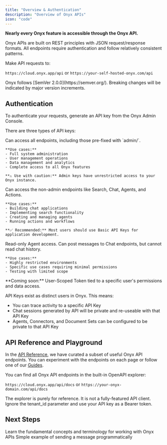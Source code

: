 ```yaml
---
title: "Overview & Authentication"
description: "Overview of Onyx APIs"
icon: "code"
---
```


**Nearly every Onyx feature is accessible through the Onyx API.**

Onyx APIs are built on REST principles with JSON request/response formats. All endpoints require authentication and follow relatively consistent patterns.

Make API requests to:

`https://cloud.onyx.app/api` or `https://your-self-hosted-onyx.com/api`

<Note>
  Onyx follows [SemVer 2.0.0](https://semver.org/). Breaking changes will be indicated by major version increments.
</Note>

## Authentication
To authenticate your requests, generate an API key from the Onyx Admin Console.

There are three types of API keys:

<AccordionGroup>
  <Accordion title="Admin API Keys" icon="shield-check">
    Can access all endpoints, including those pre-fixed with `admin/`.
    
    **Use cases:**
    - Full system administration
    - User management operations
    - Data management and analytics
    - Complete access to all Onyx features
    
    **⚠️ Use with caution:** Admin keys have unrestricted access to your Onyx instance.
  </Accordion>

  <Accordion title="Basic API Keys" icon="key">
    Can access the non-admin endpoints like Search, Chat, Agents, and Actions.
    
    **Use cases:**
    - Building chat applications
    - Implementing search functionality
    - Creating and managing agents
    - Running actions and workflows
    
    **✅ Recommended:** Most users should use Basic API Keys for application development.
  </Accordion>

  <Accordion title="Limited API Keys" icon="lock">
    Read-only Agent access. Can post messages to Chat endpoints, but cannot read chat history.
    
    **Use cases:**
    - Highly restricted environments
    - Specific use cases requiring minimal permissions
    - Testing with limited scope
  </Accordion>
</AccordionGroup>

<Info>
  **Coming soon:** User-Scoped Token tied to a specific user's permissions and data access.
</Info>

API Keys exist as distinct users in Onyx. This means:
- You can trace activity to a specific API Key
- Chat sessions generated by API will be private and re-useable with that API Key
- Agents, Connectors, and Document Sets can be configured to be private to that API Key

## API Reference and Playground

In the [API Reference](/developers/api_reference/chat/get_chat_session), we have curated a subset of useful Onyx API endpoints. 
You can experiment with the endpoints on each page or follow one of our [Guides](/developers/guides/chat_guide).

You can find all Onyx API endpoints in the built-in OpenAPI explorer:

`https://cloud.onyx.app/api/docs` or `https://your-onyx-domain.com/api/docs`

<Warning>
  The explorer is purely for reference. It is not a fully-featured API client. 
  Ignore the tenant_id parameter and use your API key as a Bearer token.
</Warning>

## Next Steps

<CardGroup cols={2}>
  <Card title="Core Concepts" icon="lightbulb" href="/developers/core_concepts">
    Learn the fundamental concepts and terminology for working with Onyx APIs
  </Card>
  
  <Card title="Guide: Send Chat Message" icon="comment" href="/developers/guides/chat_guide">
    Simple example of sending a message programmatically
  </Card>
</CardGroup>